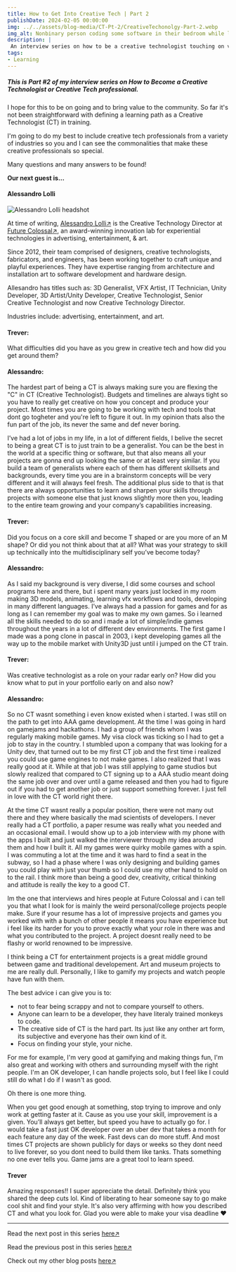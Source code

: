 ```yaml
---
title: How to Get Into Creative Tech | Part 2
publishDate: 2024-02-05 00:00:00
img: ../../assets/blog-media/CT-Pt-2/CreativeTechonolgy-Part-2.webp
img_alt: Nonbinary person coding some software in their bedroom while listening to music.
description: |
 An interview series on how to be a creative technologist touching on various industries.
tags:
- Learning
---
```



##### This is Part #2 of my interview series on How to Become a Creative Technologist or Creative Tech professional.

I hope for this to be on going and to bring value to the community. So far it's not been straightforward with defining a learning path as a Creative Technologist (CT) in training. 

I'm going to do my best to include creative tech professionals from a variety of industries so you and I can see the commonalities that make these creative professionals so special.

Many questions and many answers to be found!

**Our next guest is...**

#### Alessandro Lolli

<div className="flex-container">
  <img class="lightbox-image" src="../../assets/blog-media/CT-Pt-2/Alessandro Lolli.jpeg" alt="Alessandro Lolli headshot" />
</div>

At time of writing, [<u>Alessandro Lolli</u>↗](https://linkedin.com/in/alessandro-lolli-ab485531) is the Creative Technology Director at [<u>Future Colossal</u>↗](https://www.futurecolossal.com/), an award-winning innovation lab for experiential technologies in advertising, entertainment, & art.

Since 2012, their team comprised of designers, creative technologists, fabricators, and engineers, has been working together to craft unique and playful experiences. They have expertise ranging from architecture and installation art to software development and hardware design.

Allesandro has titles such as: 3D Generalist, VFX Artist, IT Technician, Unity Developer, 3D Artist/Unity Developer, Creative Technologist, Senior Creative Technologist and now Creative Technology Director.

Industries include: advertising, entertainment, and art.

#### Trever:

What difficulties did you have as you grew in creative tech and how did you get around them?

#### Alessandro:

The hardest part of being a CT is always making sure you are flexing the "C" in CT (Creative Technologist). Budgets and timelines are always tight so you have to really get creative on how you concept and produce your project. Most times you are going to be working with tech and tools that dont go togheter and you're left to figure it out. In my opinion thats also the fun part of the job, its never the same and def never boring.

I’ve had a lot of jobs in my life, in a lot of different fields, I belive the secret to being a great CT is to just train to be a generalist. You can be the best in the world at a specific thing or software, but that also means all your projects are gonna end up looking the same or at least very similar. If you build a team of generalists where each of them has different skillsets and backgrounds,  every time you are in a brainstorm concepts will be very different and it will always feel fresh. The additional plus side to that is that there are always opportunities to learn and sharpen your skills through projects with someone else that just knows slightly more then you, leading to the entire team growing and your company’s capabilities increasing.

#### Trever:

Did you focus on a core skill and become T shaped or are you more of an M shape? Or did you not think about that at all? What was your strategy to skill up technically into the multidisciplinary self you’ve become today?

#### Alessandro:

As I said my background is very diverse, I did some courses and school programs here and there, but i spent many years just locked in my room making 3D models, animating, learning vfx workflows and tools, developing in many different languages. I’ve always had a passion for games and for as long as I can remember my goal was to make my own games. So i learned all the skills needed to do so and i made a lot of simple/indie games throughout the years in a lot of different dev environments. The first game I made was a pong clone in pascal in 2003, i kept developing games all the way up to the mobile market with Unity3D just until i jumped on the CT train.

#### Trever:

Was creative technologist as a role on your radar early on? How did you know what to put in your portfolio early on and also now?

#### Alessandro:

So no CT wasnt something i even know existed when i started. I was still on the path to get into AAA game development. At the time I was going in hard on gamejams and hackathons. I had a group of friends whom I was regularly making mobile games. My visa clock was ticking so I had to get a job to stay in the country. I stumbled upon a company that was looking for a Unity dev, that turned out to be my first CT job and the first time i realized you could use game engines to not make games. I also realized that I was really good at it. While at that job I was still applying to game studios but slowly realized that compared to CT signing up to a AAA studio meant doing the same job over and over until a game released and then you had to figure out if you had to get another job or just support something forever. I just fell in love with the CT world right there.

At the time CT wasnt really a popular position, there were not many out there and they where basically the mad scientists of developers. I never really had a CT portfolio, a paper resume was really what you needed and an occasional email. I would show up to a job interview with my phone with the apps I built and just walked the interviewer through my idea around them and how I built it. All my games were quirky mobile games with a spin. I was commuting a lot at the time and it was hard to find a seat in the subway, so I had a phase where I was only designing and building games you could play with just your thumb so I could use my other hand to hold on to the rail. I think more than being a good dev, creativity, critical thinking and attitude is really the key to a good CT.

Im the one that interviews and hires people at Future Colossal and i can tell you that what I look for is mainly the weird personal/college projects people make. Sure if your resume has a lot of impressive projects and games you worked with with a bunch of other people it means you have experience but i feel like its harder for you to prove exactly what your role in there was and what you contributed to the project. A project doesnt really need to be flashy or world renowned to be impressive.

I think being a CT for entertainment projects is a great middle ground between game and traditional developement. Art and museum projects to me are really dull. Personally, I like to gamify my projects and watch people have fun with them.

The best advice i can give you is to:
- not to fear being scrappy and not to compare yourself to others.
- Anyone can learn to be a developer, they have literaly trained monkeys to code.
- The creative side of CT is the hard part. Its just like any onther art form, its subjective and everyone has their own kind of it.
- Focus on finding your style, your niche.

For me for example, I'm very good at gamifying and making things fun, I'm also great and working with others and surrounding myself with the right people. I'm an OK developer, I can handle projects solo, but I feel like I could still do what I do if I wasn't as good.

Oh there is one more thing.

When you get good enough at something, stop trying to improve and only work at getting faster at it. Cause as you use your skill, improvement is a given. You’ll always get better, but speed you have to actually go for. I would take a fast just OK developer over an uber dev that takes a month for each feature any day of the week. Fast devs can do more stuff. And most times CT projects are shown publicly for days or weeks so they dont need to live forever, so you dont need to build them like tanks. Thats something no one ever tells you. Game jams are a great tool to learn speed.

#### Trever

Amazing responses!! I super appreciate the detail. Definitely think you shared the deep cuts lol. Kind of liberating to hear someone say to go make cool shit and find your style. It's also very affirming with how you described CT and what you look for. Glad you were able to make your visa deadline ❤️

---

Read the next post in this series [<u>here</u>↗](/blogs/how-to-get-into-creative-tech--part-3)

Read the previous post in this series [<u>here</u>↗](/blogs/how-to-get-into-creative-tech--part-1)

Check out my other blog posts [<u>here</u>↗](/blogs)